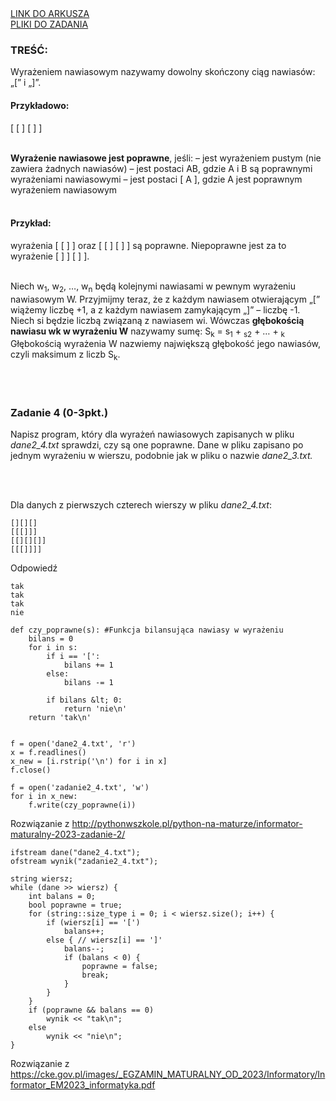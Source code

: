 
<div className="box_link"><a className="link  link_materials" target="_blank" href="https://cke.gov.pl/images/_EGZAMIN_MATURALNY_OD_2023/Informatory/Informator_EM2023_informatyka.pdf">LINK DO ARKUSZA</a>
<br/>
<a className="link  link_materials" href="http://cke.gov.pl/images/_EGZAMIN_MATURALNY_OD_2023/Informatory/Informator_EM2023_informatyka_pliki.zip" >PLIKI DO ZADANIA</a>
<br/>
</div>

### TREŚĆ:

Wyrażeniem nawiasowym nazywamy dowolny skończony ciąg nawiasów: „[” i „]”.<br/>

#### Przykładowo: 
[ [ ] [ ] ]

<br/>
<b>Wyrażenie nawiasowe jest poprawne</b>, jeśli:
– jest wyrażeniem pustym (nie zawiera żadnych nawiasów)
– jest postaci AB, gdzie A i B są poprawnymi wyrażeniami nawiasowymi
– jest postaci [ A ], gdzie A jest poprawnym wyrażeniem nawiasowym
<br/><br/>

#### Przykład: 
wyrażenia [ [ ] ] oraz [ [ ] [ ] ] są poprawne. Niepoprawne jest za to wyrażenie
[ ] ] [ ] ].

<br/>
Niech w<sub>1</sub>, w<sub>2</sub>, …, w<sub>n</sub> będą kolejnymi nawiasami w pewnym wyrażeniu nawiasowym W.
Przyjmijmy teraz, że z każdym nawiasem otwierającym „[” wiążemy liczbę +1, a z każdym
nawiasem zamykającym „]” – liczbę -1. Niech si będzie liczbą związaną z nawiasem wi.
Wówczas <b>głębokością nawiasu wk w wyrażeniu W</b> nazywamy sumę:
S<sub>k</sub> = s<sub>1</sub> + <sub>s2</sub> + … + <sub>k</sub>
Głębokością wyrażenia W nazwiemy największą głębokość jego nawiasów, czyli maksimum
z liczb S<sub>k</sub>.

<br/><br/>

### Zadanie 4   (0-3pkt.)

Napisz program, który dla wyrażeń nawiasowych zapisanych w pliku <i>dane2_4.txt</i>
sprawdzi, czy są one poprawne. Dane w pliku zapisano po jednym wyrażeniu w wierszu,
podobnie jak w pliku o nazwie <i>dane2_3.txt.</i>


<br/>
<br/>

<Dropdown title="WSKAZÓWKI">
    <p className={`dropdown_text`}>
    </p>
</Dropdown>

<Dropdown title="ODPOWIEDŹ">
<p className={`dropdown_text`}>
Dla danych z pierwszych czterech wierszy w pliku <i>dane2_4.txt</i>:<br/></p>

```
[][][]
[[[]]]
[[][][]]
[[[]]]]
```

<p className={`dropdown_text`}>Odpowiedź</p>

```
tak
tak
tak
nie
```

</Dropdown>

<Dropdown title="ROZWIĄZANIE PRZYKŁADOWE - PYTHON">

```
def czy_poprawne(s): #Funkcja bilansująca nawiasy w wyrażeniu
    bilans = 0
    for i in s:
        if i == '[':
            bilans += 1
        else:
            bilans -= 1

        if bilans &lt; 0:
            return 'nie\n'
    return 'tak\n'


f = open('dane2_4.txt', 'r')
x = f.readlines()
x_new = [i.rstrip('\n') for i in x]
f.close()

f = open('zadanie2_4.txt', 'w')
for i in x_new:
    f.write(czy_poprawne(i))
```

<p className={`dropdown_text`}>
Rozwiązanie z <a href="http://pythonwszkole.pl/python-na-maturze/informator-maturalny-2023-zadanie-2/">http://pythonwszkole.pl/python-na-maturze/informator-maturalny-2023-zadanie-2/</a><br/>   
</p>

</Dropdown>

<Dropdown title="ROZWIĄZANIE PRZYKŁADOWE - C++">

```
ifstream dane("dane2_4.txt");
ofstream wynik("zadanie2_4.txt");

string wiersz;
while (dane >> wiersz) {
    int balans = 0;
    bool poprawne = true;
    for (string::size_type i = 0; i < wiersz.size(); i++) {
        if (wiersz[i] == '[')
            balans++;
        else { // wiersz[i] == ']'
            balans--;
            if (balans < 0) {
                poprawne = false;
                break;
            }
        }
    }
    if (poprawne && balans == 0)
        wynik << "tak\n";
    else
        wynik << "nie\n";
} 
```
<p className={`dropdown_text`}>
Rozwiązanie z <a href="https://cke.gov.pl/images/_EGZAMIN_MATURALNY_OD_2023/Informatory/Informator_EM2023_informatyka.pdf">https://cke.gov.pl/images/_EGZAMIN_MATURALNY_OD_2023/Informatory/Informator_EM2023_informatyka.pdf</a><br/>
</p>

</Dropdown>






